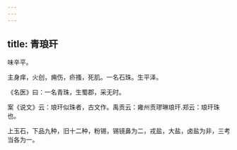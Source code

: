```yaml
---
---
---
```

title: 青琅玕
---



味辛平。

主身痒，火创，痈伤，疥搔，死肌。一名石珠。生平泽。

《名医》曰：一名青珠，生蜀郡，采无时。

案《说文》云：琅玕似珠者，古文作。禹贡云：雍州贡璆琳琅玕.郑云：琅玕珠也。

上玉石，下品九种，旧十二种，粉锡，锡镜鼻为二，戎盐，大盐，卤盐为非，三考当各为一。
